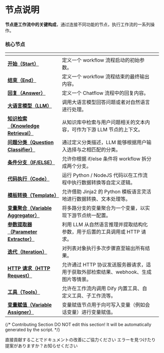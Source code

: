# 节点说明

**节点是工作流中的关键构成**，通过连接不同功能的节点，执行工作流的一系列操作。

### 核心节点

<table data-view="cards"><thead><tr><th></th><th></th><th></th></tr></thead><tbody><tr><td><a href="start.md"><strong>开始（Start）</strong></a></td><td>定义一个 workflow 流程启动的初始参数。</td><td></td></tr><tr><td><a href="end.md"><strong>结束（End）</strong></a></td><td>定义一个 workflow 流程结束的最终输出内容。</td><td></td></tr><tr><td><a href="answer.md"><strong>回复（Answer）</strong></a></td><td>定义一个 Chatflow 流程中的回复内容。</td><td></td></tr><tr><td><a href="llm.md"><strong>大语言模型（LLM）</strong></a></td><td>调用大语言模型回答问题或者对自然语言进行处理。</td><td></td></tr><tr><td><a href="knowledge-retrieval.md"><strong>知识检索（Knowledge Retrieval）</strong></a></td><td>从知识库中检索与用户问题相关的文本内容，可作为下游 LLM 节点的上下文。</td><td></td></tr><tr><td><a href="question-classifier.md"><strong>问题分类（Question Classifier）</strong></a></td><td>通过定义分类描述，LLM 能够根据用户输入选择与之相匹配的分类。</td><td></td></tr><tr><td><a href="ifelse.md"><strong>条件分支（IF/ELSE）</strong></a></td><td>允许你根据 if/else 条件将 workflow 拆分成两个分支。</td><td></td></tr><tr><td><a href="code.md"><strong>代码执行（Code）</strong></a></td><td>运行 Python / NodeJS 代码以在工作流程中执行数据转换等自定义逻辑。</td><td></td></tr><tr><td><a href="template.md"><strong>模板转换（Template）</strong></a></td><td>允许借助 Jinja2 的 Python 模板语言灵活地进行数据转换、文本处理等。</td><td></td></tr><tr><td><a href="variable-assigner.md"><strong>变量聚合（Variable Aggregator）</strong></a></td><td>将多路分支的变量聚合为一个变量，以实现下游节点统一配置。</td><td></td></tr><tr><td><a href="parameter-extractor.md"><strong>参数提取器（Parameter Extractor）</strong></a></td><td>利用 LLM 从自然语言推理并提取结构化参数，用于后置的工具调用或 HTTP 请求。</td><td></td></tr><tr><td><a href="iteration.md"><strong>迭代（Iteration）</strong></a></td><td>对列表对象执行多次步骤直至输出所有结果。</td><td></td></tr><tr><td><a href="http-request.md"><strong>HTTP 请求（HTTP Request）</strong></a></td><td>允许通过 HTTP 协议发送服务器请求，适用于获取外部检索结果、webhook、生成图片等情景。</td><td></td></tr><tr><td><a href="tools.md"><strong>工具（Tools）</strong></a></td><td>允许在工作流内调用 Dify 内置工具、自定义工具、子工作流等。</td><td></td></tr><tr><td><a href="variable-assignment.md"><strong>变量赋值（Variable Assigner）</strong></a></td><td>变量赋值节点用于向可写入变量（例如会话变量）进行变量赋值。</td><td></td></tr></tbody></table>

{/*
Contributing Section
DO NOT edit this section!
It will be automatically generated by the script.
*/}

<CardGroup cols="2">
    <Card
        title="このページを編集する"
        icon="pen-to-square"
        href="https://github.com/langgenius/dify-docs-mintlify/edit/main/ja-jp/guides/workflow/node/README.mdx"
    >
        直接貢献することでドキュメントの改善にご協力ください
    </Card>
    <Card
        title="問題を報告する"
        icon="github"
        href="https://github.com/langgenius/dify-docs-mintlify/issues/new?title=ドキュメントの問題%3A%20&body=%23%23%20問題の説明%0A%3C%21--%20発見した問題について簡単に説明してください%20--%3E%0A%0A%23%23%20ページリンク%0Ahttps%3A%2F%2Fgithub.com%2Flanggenius%2Fdify-docs-mintlify%2Fblob%2Fmain%2Fja-jp/guides/workflow/node%2FREADME.mdx%0A%0A%23%23%20提案される変更%0A%3C%21--%20特定の変更案がある場合は、ここで説明してください%20--%3E%0A%0A%3C%21--%20ドキュメントの品質向上にご協力いただきありがとうございます！%20--%3E"
    >
        エラーを見つけたり提案がありますか？お知らせください
    </Card>
</CardGroup>
